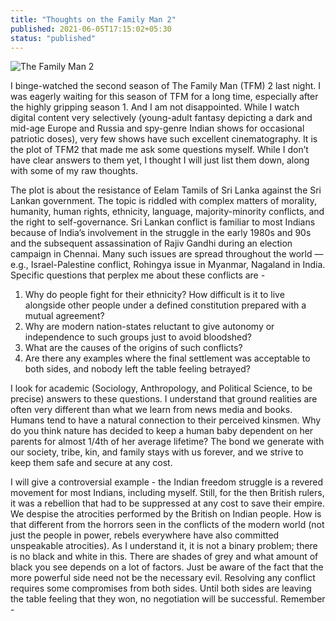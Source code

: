 ```yaml
---
title: "Thoughts on the Family Man 2"
published: 2021-06-05T17:15:02+05:30
status: "published"
---
```


![The Family Man 2](/posts/the-family-man-2-cover.jpg "The Family Man 2")

I binge-watched the second season of The Family Man (TFM) 2 last night. I was eagerly waiting for this season of TFM for a long time, especially after the highly gripping season 1. And I am not disappointed. While I watch digital content very selectively (young-adult fantasy depicting a dark and mid-age Europe and Russia and spy-genre Indian shows for occasional patriotic doses), very few shows have such excellent cinematography. It is the plot of TFM2 that made me ask some questions myself. While I don’t have clear answers to them yet, I thought I will just list them down, along with some of my raw thoughts.

The plot is about the resistance of Eelam Tamils of Sri Lanka against the Sri Lankan government. The topic is riddled with complex matters of morality, humanity, human rights, ethnicity, language, majority-minority conflicts, and the right to self-governance. Sri Lankan conflict is familiar to most Indians because of India’s involvement in the struggle in the early 1980s and 90s and the subsequent assassination of Rajiv Gandhi during an election campaign in Chennai. Many such issues are spread throughout the world — e.g., Israel-Palestine conflict, Rohingya issue in Myanmar, Nagaland in India. Specific questions that perplex me about these conflicts are -

1. Why do people fight for their ethnicity? How difficult is it to live alongside other people under a defined constitution prepared with a mutual agreement?
2. Why are modern nation-states reluctant to give autonomy or independence to such groups just to avoid bloodshed?
3. What are the causes of the origins of such conflicts?
4. Are there any examples where the final settlement was acceptable to both sides, and nobody left the table feeling betrayed?

I look for academic (Sociology, Anthropology, and Political Science, to be precise) answers to these questions. I understand that ground realities are often very different than what we learn from news media and books. Humans tend to have a natural connection to their perceived kinsmen. Why do you think nature has decided to keep a human baby dependent on her parents for almost 1/4th of her average lifetime? The bond we generate with our society, tribe, kin, and family stays with us forever, and we strive to keep them safe and secure at any cost.

I will give a controversial example - the Indian freedom struggle is a revered movement for most Indians, including myself. Still, for the then British rulers, it was a rebellion that had to be suppressed at any cost to save their empire. We despise the atrocities performed by the British on Indian people. How is that different from the horrors seen in the conflicts of the modern world (not just the people in power, rebels everywhere have also committed unspeakable atrocities). As I understand it, it is not a binary problem; there is no black and white in this. There are shades of grey and what amount of black you see depends on a lot of factors. Just be aware of the fact that the more powerful side need not be the necessary evil. Resolving any conflict requires some compromises from both sides. Until both sides are leaving the table feeling that they won, no negotiation will be successful. Remember -
